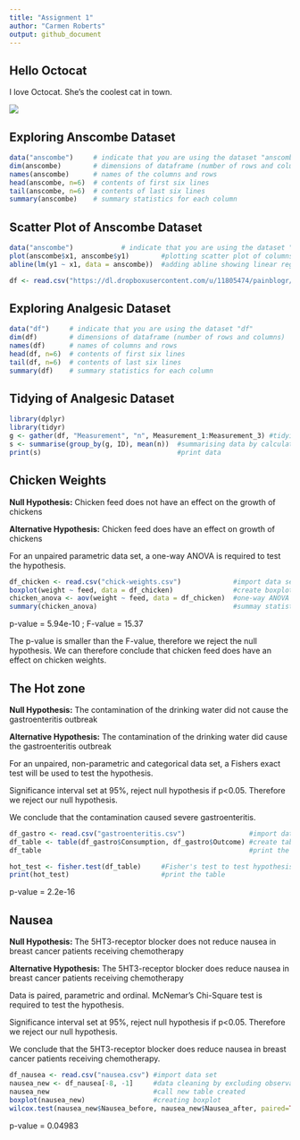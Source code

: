 ```yaml
---
title: "Assignment 1"
author: "Carmen Roberts"
output: github_document
---
```


## Hello Octocat

I love Octocat. She's the coolest cat in town.

![](https://dl.dropboxusercontent.com/u/11805474/painblogr/biostats/images/octocat.png)

## Exploring Anscombe Dataset

```r
data("anscombe")     # indicate that you are using the dataset "anscombe"
dim(anscombe)        # dimensions of dataframe (number of rows and columns)
names(anscombe)      # names of the columns and rows
head(anscombe, n=6)  # contents of first six lines
tail(anscombe, n=6)  # contents of last six lines
summary(anscombe)    # summary statistics for each column
```

## Scatter Plot of Anscombe Dataset

```r
data("anscombe")            # indicate that you are using the dataset "anscombe" 
plot(anscombe$x1, anscombe$y1)        #plotting scatter plot of columns x1 and y1
abline(lm(y1 ~ x1, data = anscombe))  #adding abline showing linear regression
```

```r
df <- read.csv("https://dl.dropboxusercontent.com/u/11805474/painblogr/biostats/assignments/analgesic.csv")    
```

## Exploring Analgesic Dataset

```r
data("df")     # indicate that you are using the dataset "df"
dim(df)        # dimensions of dataframe (number of rows and columns)
names(df)      # names of columns and rows
head(df, n=6)  # contents of first six lines
tail(df, n=6)  # contents of last six lines
summary(df)    # summary statistics for each column
```

## Tidying of Analgesic Dataset

```r
library(dplyr)
library(tidyr)
g <- gather(df, "Measurement", "n", Measurement_1:Measurement_3) #tidying data from wide to long format
s <- summarise(group_by(g, ID), mean(n))  #summarising data by calculating mean for each individual
print(s)                                  #print data
```

## Chicken Weights
**Null Hypothesis:** Chicken feed does not have an effect on the growth of chickens

**Alternative Hypothesis:** Chicken feed does have an effect on growth of chickens

For an unpaired parametric data set, a one-way ANOVA is required to test the hypothesis.

```r
df_chicken <- read.csv("chick-weights.csv")             #import data set
boxplot(weight ~ feed, data = df_chicken)               #create boxplot
chicken_anova <- aov(weight ~ feed, data = df_chicken)  #one-way ANOVA 
summary(chicken_anova)                                  #summay statistics
```

p-value = 5.94e-10 ; F-value = 15.37

The p-value is smaller than the F-value, therefore we reject the null hypothesis.
We can therefore conclude that chicken feed does have an effect on chicken weights.

## The Hot zone
**Null Hypothesis:** The contamination of the drinking water did not cause the gastroenteritis outbreak

**Alternative Hypothesis:** The contamination of the drinking water did cause the gastroenteritis outbreak

For an unpaired, non-parametric and categorical data set, a Fishers exact test will be used to test the hypothesis. 

Significance interval set at 95%, reject null hypothesis if p<0.05. Therefore we reject our null hypothesis.

We conclude that the contamination caused severe gastroenteritis.

```r
df_gastro <- read.csv("gastroenteritis.csv")                #import data set
df_table <- table(df_gastro$Consumption, df_gastro$Outcome) #create table
df_table                                                    #print the table

hot_test <- fisher.test(df_table)     #Fisher's test to test hypothesis
print(hot_test)                       #print the table
```
p-value = 2.2e-16

## Nausea
**Null Hypothesis:** The 5HT3-receptor blocker does not reduce nausea in breast cancer patients receiving chemotherapy

**Alternative Hypothesis:** The 5HT3-receptor blocker does reduce nausea in breast cancer patients receiving chemotherapy

Data is paired, parametric and ordinal. McNemar's Chi-Square test is required to test the hypothesis.

Significance interval set at 95%, reject null hypothesis if p<0.05. Therefore we reject our null hypothesis.

We conclude that the 5HT3-receptor blocker does reduce nausea in breast cancer patients receiving chemotherapy.

```r
df_nausea <- read.csv("nausea.csv") #import data set
nausea_new <- df_nausea[-8, -1]     #data cleaning by excluding observation 8
nausea_new                          #call new table created
boxplot(nausea_new)                 #creating boxplot
wilcox.test(nausea_new$Nausea_before, nausea_new$Nausea_after, paired=TRUE)                                          #wilcox rank-sum test to test hypothesis
```

p-value = 0.04983












